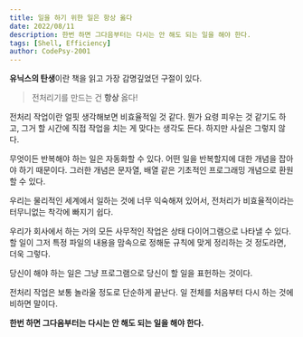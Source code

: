 ```yaml
---
title: 일을 하기 위한 일은 항상 옳다
date: 2022/08/11
description: 한번 하면 그다음부터는 다시는 안 해도 되는 일을 해야 한다.
tags: [Shell, Efficiency]
author: CodePsy-2001
---
```


**유닉스의 탄생**이란 책을 읽고 가장 감명깊었던 구절이 있다.

>  전처리기를 만드는 건 **항상** 옳다!

전처리 작업이란 얼핏 생각해보면 비효율적일 것 같다. 뭔가 요령 피우는 것 같기도 하고, 그거 할 시간에 직접 작업을 치는 게 맞다는 생각도 든다. 하지만 사실은 그렇지 않다.

무엇이든 반복해야 하는 일은 자동화할 수 있다. 어떤 일을 반복할지에 대한 개념을 잡아야 하기 때문이다. 그러한 개념은 문자열, 배열 같은 기초적인 프로그래밍 개념으로 환원할 수 있다.

우리는 물리적인 세계에서 일하는 것에 너무 익숙해져 있어서, 전처리가 비효율적이라는 터무니없는 착각에 빠지기 쉽다.

우리가 회사에서 하는 거의 모든 사무적인 작업은 상태 다이어그램으로 나타낼 수 있다. 할 일이 그저 특정 파일의 내용을 맘속으로 정해둔 규칙에 맞게 정리하는 것 정도라면, 더욱 그렇다.

당신이 해야 하는 일은 그냥 프로그램으로 당신이 할 일을 표헌하는 것이다.

전처리 작업은 보통 놀라울 정도로 단순하게 끝난다. 일 전체를 처음부터 다시 하는 것에 비하면 말이다.

**한번 하면 그다음부터는 다시는 안 해도 되는 일을 해야 한다.**
